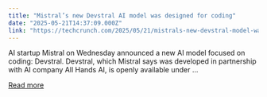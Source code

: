 ```yaml
---
title: "Mistral’s new Devstral AI model was designed for coding"
date: "2025-05-21T14:37:09.000Z"
link: "https://techcrunch.com/2025/05/21/mistrals-new-devstral-model-was-designed-for-coding/"
---
```


AI startup Mistral on Wednesday announced a new AI model focused on coding: Devstral. Devstral, which Mistral says was developed in partnership with AI company All Hands AI, is openly available under ...

[Read more](https://techcrunch.com/2025/05/21/mistrals-new-devstral-model-was-designed-for-coding/)
